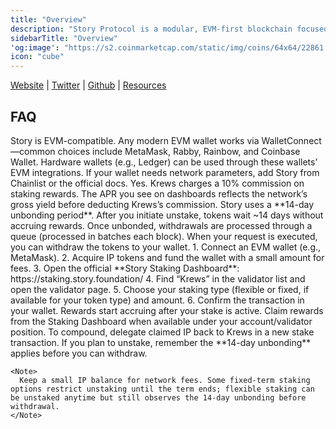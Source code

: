 ```yaml
---
title: "Overview"
description: "Story Protocol is a modular, EVM-first blockchain focused on programmable intellectual property (IP). By separating execution from staking with Cosmos-style modules, Story lets creators register IP on-chain, set licensing terms, and monetize usage while validators secure the network. As a validator service, Krews runs high-availability infrastructure on Story to deliver reliable performance and continuous uptime for our delegators."
sidebarTitle: "Overview"
'og:image': "https://s2.coinmarketcap.com/static/img/coins/64x64/22861.png"
icon: "cube"
---
```


[Website](https://www.story.foundation/) <Icon icon="arrow-up-right" /> | [Twitter](https://x.com/StoryProtocol) <Icon icon="arrow-up-right" /> | [Github](https://github.com/storyprotocol) <Icon icon="arrow-up-right" /> | [Resources](https://www.story.foundation/blog) <Icon icon="arrow-up-right" />

## FAQ

<AccordionGroup>
  <Accordion title="What wallets are supported for Story?">
    Story is EVM-compatible. Any modern EVM wallet works via WalletConnect—common choices include MetaMask, Rabby, Rainbow, and Coinbase Wallet. Hardware wallets (e.g., Ledger) can be used through these wallets’ EVM integrations. If your wallet needs network parameters, add Story from Chainlist or the official docs.
  </Accordion>
  <Accordion title="Is there a fee?">
    Yes. Krews charges a 10% commission on staking rewards. The APR you see on dashboards reflects the network’s gross yield before deducting Krews’s commission.
  </Accordion>
  <Accordion title="What is the unbonding period?">
    Story uses a **14-day unbonding period**. After you initiate unstake, tokens wait ~14 days without accruing rewards. Once unbonded, withdrawals are processed through a queue (processed in batches each block). When your request is executed, you can withdraw the tokens to your wallet.
  </Accordion>
  <Accordion title="How do I stake with Krews on Story?">
    1. Connect an EVM wallet (e.g., MetaMask).
    2. Acquire IP tokens and fund the wallet with a small amount for fees.
    3. Open the official **Story Staking Dashboard**: https://staking.story.foundation/
    4. Find “Krews” in the validator list and open the validator page.
    5. Choose your staking type (flexible or fixed, if available for your token type) and amount.
    6. Confirm the transaction in your wallet. Rewards start accruing after your stake is active.
  </Accordion>
  <Accordion title="How can I claim and restake rewards?">
    Claim rewards from the Staking Dashboard when available under your account/validator position. To compound, delegate claimed IP back to Krews in a new stake transaction. If you plan to unstake, remember the **14-day unbonding** applies before you can withdraw.

    <Note>
      Keep a small IP balance for network fees. Some fixed-term staking options restrict unstaking until the term ends; flexible staking can be unstaked anytime but still observes the 14-day unbonding before withdrawal.
    </Note>
  </Accordion>
</AccordionGroup>